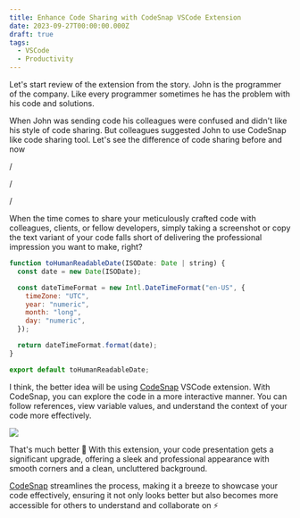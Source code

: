 ```yaml
---
title: Enhance Code Sharing with CodeSnap VSCode Extension
date: 2023-09-27T00:00:00.000Z
draft: true
tags:
  - VSCode
  - Productivity
---
```


Let's start review of the extension from the story. John is the programmer of the company. Like every programmer sometimes he has the problem with his code and solutions. 

When John was sending code his colleagues were confused and didn't like his style of code sharing. But colleagues suggested John to use CodeSnap like code sharing tool. Let's see the difference of code sharing before and now

/

/

/

When the time comes to share your meticulously crafted code with colleagues, clients, or fellow developers, simply taking a screenshot or copy the text variant of your code falls short of delivering the professional impression you want to make, right?

```javascript
function toHumanReadableDate(ISODate: Date | string) {
  const date = new Date(ISODate);

  const dateTimeFormat = new Intl.DateTimeFormat("en-US", {
    timeZone: "UTC",
    year: "numeric",
    month: "long",
    day: "numeric",
  });

  return dateTimeFormat.format(date);
}

export default toHumanReadableDate;
```

I think, the better idea will be using [CodeSnap](https://marketplace.visualstudio.com/items?itemName=adpyke.codesnap) VSCode extension. With CodeSnap, you can explore the code in a more interactive manner. You can follow references, view variable values, and understand the context of your code more effectively.

![](/post-images/condesnap-example.jpg)

That's much better 🤩 With this extension, your code presentation gets a significant upgrade, offering a sleek and professional appearance with smooth corners and a clean, uncluttered background.

[CodeSnap](https://marketplace.visualstudio.com/items?itemName=adpyke.codesnap) streamlines the process, making it a breeze to showcase your code effectively, ensuring it not only looks better but also becomes more accessible for others to understand and collaborate on ⚡️
